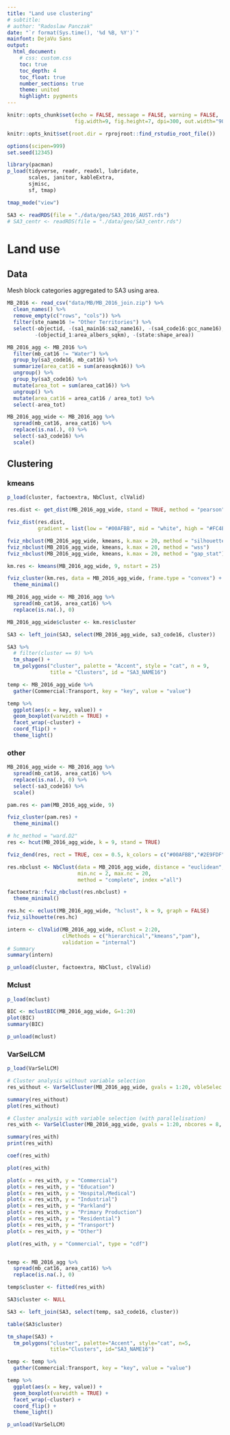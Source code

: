---
title: "Land use clustering"
# subtitle: 
# author: "Radoslaw Panczak"
date: "`r format(Sys.time(), '%d %B, %Y')`"
mainfont: DejaVu Sans
output: 
  html_document: 
    # css: custom.css
    toc: true
    toc_depth: 4
    toc_float: true
    number_sections: true
    theme: united 
    highlight: pygments 
---

<!-- ------------------------------------------------------------ --> 
<!-- ------------------------------------------------------------ --> 

```{r setup, include=FALSE}
knitr::opts_chunk$set(echo = FALSE, message = FALSE, warning = FALSE, 
                      fig.width=9, fig.height=7, dpi=300, out.width="900px", out.height="700px")

knitr::opts_knit$set(root.dir = rprojroot::find_rstudio_root_file())

options(scipen=999)
set.seed(12345)

library(pacman) 
p_load(tidyverse, readr, readxl, lubridate, 
       scales, janitor, kableExtra, 
       sjmisc,
       sf, tmap)

tmap_mode("view")
```

```{r include=FALSE}
SA3 <- readRDS(file = "./data/geo/SA3_2016_AUST.rds")
# SA3_centr <- readRDS(file = "./data/geo/SA3_centr.rds")

```

# Land use

## Data

Mesh block categories aggregated to SA3 using area.

```{r}
MB_2016 <- read_csv("data/MB/MB_2016_join.zip") %>% 
  clean_names() %>%
  remove_empty(c("rows", "cols")) %>% 
  filter(ste_name16 != "Other Territories") %>% 
  select(-objectid, -(sa1_main16:sa2_name16), -(sa4_code16:gcc_name16), 
         -(objectid_1:area_albers_sqkm), -(state:shape_area))

MB_2016_agg <- MB_2016 %>% 
  filter(mb_cat16 != "Water") %>% 
  group_by(sa3_code16, mb_cat16) %>% 
  summarize(area_cat16 = sum(areasqkm16)) %>% 
  ungroup() %>% 
  group_by(sa3_code16) %>% 
  mutate(area_tot = sum(area_cat16)) %>% 
  ungroup() %>% 
  mutate(area_cat16 = area_cat16 / area_tot) %>% 
  select(-area_tot)

MB_2016_agg_wide <- MB_2016_agg %>% 
  spread(mb_cat16, area_cat16) %>% 
  replace(is.na(.), 0) %>% 
  select(-sa3_code16) %>% 
  scale()
```

## Clustering 

### kmeans

```{r}
p_load(cluster, factoextra, NbClust, clValid)
```

```{r eval=FALSE, include=FALSE}
res.dist <- get_dist(MB_2016_agg_wide, stand = TRUE, method = "pearson")

fviz_dist(res.dist, 
          gradient = list(low = "#00AFBB", mid = "white", high = "#FC4E07"))
```

```{r eval=FALSE, include=FALSE}
fviz_nbclust(MB_2016_agg_wide, kmeans, k.max = 20, method = "silhouette")
fviz_nbclust(MB_2016_agg_wide, kmeans, k.max = 20, method = "wss")
fviz_nbclust(MB_2016_agg_wide, kmeans, k.max = 20, method = "gap_stat")

km.res <- kmeans(MB_2016_agg_wide, 9, nstart = 25)
```

```{r}
fviz_cluster(km.res, data = MB_2016_agg_wide, frame.type = "convex") +
  theme_minimal()
```

```{r}
MB_2016_agg_wide <- MB_2016_agg %>% 
  spread(mb_cat16, area_cat16) %>% 
  replace(is.na(.), 0)

MB_2016_agg_wide$cluster <- km.res$cluster

SA3 <- left_join(SA3, select(MB_2016_agg_wide, sa3_code16, cluster))

SA3 %>% 
  # filter(cluster == 9) %>% 
  tm_shape() +
  tm_polygons("cluster", palette = "Accent", style = "cat", n = 9,
              title = "Clusters", id = "SA3_NAME16")

temp <- MB_2016_agg_wide %>% 
  gather(Commercial:Transport, key = "key", value = "value")

temp %>% 
  ggplot(aes(x = key, value)) + 
  geom_boxplot(varwidth = TRUE) +
  facet_wrap(~cluster) +
  coord_flip() + 
  theme_light()

```


### other

```{r}
MB_2016_agg_wide <- MB_2016_agg %>% 
  spread(mb_cat16, area_cat16) %>% 
  replace(is.na(.), 0) %>% 
  select(-sa3_code16) %>% 
  scale()

pam.res <- pam(MB_2016_agg_wide, 9)

fviz_cluster(pam.res) +
  theme_minimal()
```


```{r}
# hc_method = "ward.D2"
res <- hcut(MB_2016_agg_wide, k = 9, stand = TRUE)

fviz_dend(res, rect = TRUE, cex = 0.5, k_colors = c("#00AFBB","#2E9FDF", "#E7B800", "#FC4E07"))
```

```{r}
res.nbclust <- NbClust(data = MB_2016_agg_wide, distance = "euclidean",
                       min.nc = 2, max.nc = 20, 
                       method = "complete", index ="all") 

factoextra::fviz_nbclust(res.nbclust) + 
  theme_minimal()
```

```{r}
res.hc <- eclust(MB_2016_agg_wide, "hclust", k = 9, graph = FALSE) 
fviz_silhouette(res.hc)
```

```{r}
intern <- clValid(MB_2016_agg_wide, nClust = 2:20, 
                  clMethods = c("hierarchical","kmeans","pam"),
                  validation = "internal")
# Summary
summary(intern)

p_unload(cluster, factoextra, NbClust, clValid)
```

### Mclust

```{r}
p_load(mclust)

BIC <- mclustBIC(MB_2016_agg_wide, G=1:20)
plot(BIC)
summary(BIC)

p_unload(mclust)
```

### VarSelLCM

```{r}
p_load(VarSelLCM)

# Cluster analysis without variable selection
res_without <- VarSelCluster(MB_2016_agg_wide, gvals = 1:20, vbleSelec = FALSE, crit.varsel = "BIC")

summary(res_without)
plot(res_without)

# Cluster analysis with variable selection (with parallelisation)
res_with <- VarSelCluster(MB_2016_agg_wide, gvals = 1:20, nbcores = 8, crit.varsel = "BIC")

summary(res_with)
print(res_with)

coef(res_with)

plot(res_with)

plot(x = res_with, y = "Commercial")
plot(x = res_with, y = "Education")
plot(x = res_with, y = "Hospital/Medical")
plot(x = res_with, y = "Industrial")
plot(x = res_with, y = "Parkland")
plot(x = res_with, y = "Primary Production")
plot(x = res_with, y = "Residential")
plot(x = res_with, y = "Transport")
plot(x = res_with, y = "Other")

plot(res_with, y = "Commercial", type = "cdf")


temp <- MB_2016_agg %>% 
  spread(mb_cat16, area_cat16) %>% 
  replace(is.na(.), 0)

temp$cluster <- fitted(res_with)

SA3$cluster <- NULL

SA3 <- left_join(SA3, select(temp, sa3_code16, cluster))

table(SA3$cluster)

tm_shape(SA3) +
  tm_polygons("cluster", palette="Accent", style="cat", n=5,
              title="Clusters", id="SA3_NAME16")

temp <- temp %>% 
  gather(Commercial:Transport, key = "key", value = "value")

temp %>% 
  ggplot(aes(x = key, value)) + 
  geom_boxplot(varwidth = TRUE) +
  facet_wrap(~cluster) +
  coord_flip() + 
  theme_light()

p_unload(VarSelLCM)

```

